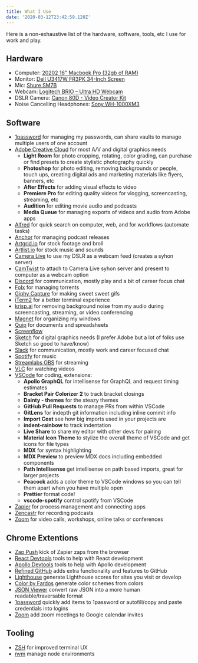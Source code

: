 ```yaml
---
title: What I Use
date: '2020-03-12T23:42:59.120Z'
---
```


Here is a non-exhaustive list of the hardware, software, tools, etc I use for work and play.

## Hardware

- Computer: [20202 16" Macbook Pro (32gb of RAM)](https://www.apple.com/macbook-pro/)
- Monitor: [Dell U3417W FR3PK 34-Inch Screen](https://www.amazon.com/gp/product/B01IOO4TIM/)
- Mic: [Shure SM7B](https://www.shure.com/en-US/products/microphones/sm7b)
- Webcam: [Logitech BRIO – Ultra HD Webcam](https://www.amazon.com/gp/product/B01N5UOYC4/)
- DSLR Camera: [Canon 80D - Video Creator Kit](https://www.bhphotovideo.com/c/product/1261371-REG/canon_1263c103_eos_80d_dslr_camera.html)
- Noise Cancelling Headphones: [Sony WH-1000XM3](https://www.sony.com/electronics/headband-headphones/wh-1000xm3)

## Software

- [1password](https://1password.com/) for managing my passwords, can share vaults to manage multiple users of one account
- [Adobe Creative Cloud](https://www.adobe.com/creativecloud.html) for most A/V and digital graphics needs
  - **Light Room** for photo cropping, rotating, color grading, can purchase or find presets to create stylistic photography quickly
  - **Photoshop** for photo editing, removing backgrounds or people, touch ups, creating digital ads and marketing materials like flyers, banners, etc
  - **After Effects** for adding visual effects to video
  - **Premiere Pro** for editing quality videos for vlogging, screencasting, streaming, etc
  - **Audition** for editing movie audio and podcasts
  - **Media Queue** for managing exports of videos and audio from Adobe apps
- [Alfred](https://www.alfredapp.com/) for quick search on computer, web, and for workflows (automate tasks)
- [Anchor](https://anchor.fm/) for managing podcast releases
- [Artgrid.io](https://artgrid.io) for stock footage and broll
- [Artlist.io](https://artlist.io) for stock music and sounds
- [Camera Live](https://github.com/v002/v002-Camera-Live) to use my DSLR as a webcam feed (creates a syhon server)
- [CamTwist](http://camtwiststudio.com/) to attach to Camera Live syhon server and present to computer as a webcam option
- [Discord](https://discordapp.com/) for communication, mostly play and a bit of career focus chat
- [Folx](https://mac.eltima.com/download-manager.html) for managing torrents
- [Giphy Capture](https://giphy.com/apps/giphycapture) for making sweet sweet gifs
- [iTerm2](https://www.iterm2.com/) for a better terminal experience
- [krisp.ai](https://krisp.ai) for removing background noise from my audio during screencasting, streaming, or video conferencing
- [Magnet](https://magnet.crowdcafe.com/) for organizing my windows
- [Quip](https://quip.com/) for documents and spreadsheets
- [Screenflow](https://www.telestream.net/screenflow/)
- [Sketch](https://www.sketch.com/) for digital graphics needs (I prefer Adobe but a lot of folks use Sketch so good to have/know)
- [Slack](https://slack.com) for communication, mostly work and career focused chat
- [Spotify](https://spotify.com) for music
- [Streamlabs OBS](https://streamlabs.com/) for streaming
- [VLC](https://www.videolan.org/vlc/index.html) for watching videos
- [VSCode](https://code.visualstudio.com/) for coding, extensions:
  - **Apollo GraphQL** for intellisense for GraphQL and request timing estimates
  - **Bracket Pair Colorizer 2** to track bracket closings
  - **Dainty - themes** for the steazy themes
  - **GitHub Pull Requests** to manage PRs from within VSCode
  - **GitLens** for indepth git information including inline commit info
  - **Import Cost** see how big imports used in your projects are
  - **indent-rainbow** to track indentation
  - **Live Share** to share my editor with other devs for pairing
  - **Material Icon Theme** to stylize the overall theme of VSCode and get icons for file types
  - **MDX** for syntax highlighting
  - **MDX Preview** to preview MDX docs including embedded components
  - **Path Intellisense** get intellisense on path based imports, great for larger projects
  - **Peacock** adds a color theme to VSCode windows so you can tell them apart when you have multiple open
  - **Prettier** format code!
  - **vscode-spotify** control spotify from VSCode
- [Zapier](https://zapier.com) for process management and connecting apps
- [Zencastr](https://zencastr.com/) for recording podcasts
- [Zoom](https://zoom.us/) for video calls, workshops, online talks or conferences

## Chrome Extentions

- [Zap Push](https://chrome.google.com/webstore/detail/zapier/ngghlnfmdgnpegcmbpgehkbhkhkbkjpj?hl=en) kick of Zapier zaps from the browser
- [React Devtools](https://chrome.google.com/webstore/detail/react-developer-tools/fmkadmapgofadopljbjfkapdkoienihi?hl=en) tools to help with React development
- [Apollo Devtools](https://chrome.google.com/webstore/detail/apollo-client-developer-t/jdkknkkbebbapilgoeccciglkfbmbnfm?hl=en-US) tools to help with Apollo development
- [Refined GitHub](https://chrome.google.com/webstore/detail/refined-github/hlepfoohegkhhmjieoechaddaejaokhf?hl=en) adds extra functionality and features to GitHub
- [Lighthouse](https://chrome.google.com/webstore/detail/lighthouse/blipmdconlkpinefehnmjammfjpmpbjk?hl=en) generate Lighthouse scores for sites you visit or develop
- [Color by Fardos](https://chrome.google.com/webstore/detail/color-by-fardos/iibpgpkhpfggipbacjfeijkloidhmiei?hl=en-US) generate color schemes from colors
- [JSON Viewer](https://chrome.google.com/webstore/detail/json-viewer/gbmdgpbipfallnflgajpaliibnhdgobh?hl=en-US) convert raw JSON into a more human readable/traversable format
- [1password](https://chrome.google.com/webstore/detail/1password-extension-deskt/aomjjhallfgjeglblehebfpbcfeobpgk?hl=en) quickly add items to 1password or autofill/copy and paste credentials into logins
- [Zoom](https://chrome.google.com/webstore/detail/zoom-scheduler/kgjfgplpablkjnlkjmjdecgdpfankdle?hl=en-US) add zoom meetings to Google calendar invites

## Tooling

- [ZSH](https://ohmyz.sh/) for improved terminal UX
- [nvm](https://github.com/nvm-sh/nvm) manage node environments
